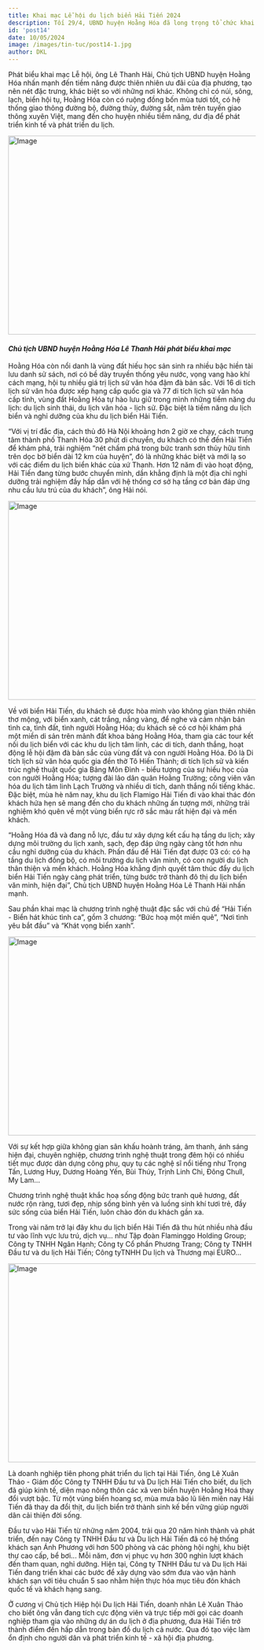 ```yaml
---
title: Khai mạc Lễ hội du lịch biển Hải Tiến 2024
description: Tối 29/4, UBND huyện Hoằng Hóa đã long trọng tổ chức khai mạc Lễ hội du lịch biển Hải Tiến năm 2024, với chủ đề “Hải Tiến – Biển hát khúc tình ca”, sự kiện đã chính thức “mở màn” mùa du lịch năm 2024, nhằm tiếp tục giới thiệu, quảng bá tiềm năng, thế mạnh của du lịch Hải Tiến, qua đó thu hút du khách và các nhà đầu tư đến với Hải Tiến, Hoằng Hoá đồng thời khẳng định quyết tâm thúc đẩy du lịch biển Hải Tiến ngày càng phát triển, từng bước trở thành đô thị du lịch biển văn minh, hiện đại.
id: 'post14'
date: 10/05/2024
image: /images/tin-tuc/post14-1.jpg
author: DKL
---
```


Phát biểu khai mạc Lễ hội, ông Lê Thanh Hải, Chủ tịch UBND huyện Hoằng Hóa nhấn mạnh đến tiềm năng được thiên nhiên ưu đãi của địa phương, tạo nên nét đặc trưng, khác biệt so với những nơi khác. Không chỉ có núi, sông, lạch, biển hội tụ, Hoằng Hóa còn có ruộng đồng bốn mùa tươi tốt, có hệ thống giao thông đường bộ, đường thủy, đường sắt, nằm trên tuyến giao thông xuyên Việt, mang đến cho huyện nhiều tiềm năng, dư địa để phát triển kinh tế và phát triển du lịch.

<img
	src="../../public/images/tin-tuc/post14-1.jpg"
	className="w-full"
	width="718"
	height="404"
	alt="Image"
/>
#### _Chủ tịch UBND huyện Hoằng Hóa Lê Thanh Hải phát biểu khai mạc_

Hoằng Hóa còn nổi danh là vùng đất hiếu học sản sinh ra nhiều bậc hiền tài lưu danh sử sách, nơi có bề dày truyền thống yêu nước, vọng vang hào khí cách mạng, hội tụ nhiều giá trị lịch sử văn hóa đậm đà bản sắc. Với 16 di tích lịch sử văn hóa được xếp hạng cấp quốc gia và 77 di tích lịch sử văn hóa cấp tỉnh, vùng đất Hoằng Hóa tự hào lưu giữ trong mình những tiềm năng du lịch: du lịch sinh thái, du lịch văn hóa - lịch sử. Đặc biệt là tiềm năng du lịch biển và nghỉ dưỡng của khu du lịch biển Hải Tiến.

“Với vị trí đắc địa, cách thủ đô Hà Nội khoảng hơn 2 giờ xe chạy, cách trung tâm thành phố Thanh Hóa 30 phút di chuyển, du khách có thể đến Hải Tiến để khám phá, trải nghiệm “nét chấm phá trong bức tranh sơn thủy hữu tình trên dọc bờ biển dài 12 km của huyện”, đó là những khác biệt và mới lạ so với các điểm du lịch biển khác của xứ Thanh. Hơn 12 năm đi vào hoạt động, Hải Tiến đang từng bước chuyển mình, dần khẳng định là một địa chỉ nghỉ dưỡng trải nghiệm đầy hấp dẫn với hệ thống cơ sở hạ tầng cơ bản đáp ứng nhu cầu lưu trú của du khách”, ông Hải nói.

<img
	src="../../public/images/tin-tuc/post14-2.jpg"
	className="w-full"
	width="718"
	height="404"
	alt="Image"
/>

Về với biển Hải Tiến, du khách sẽ được hòa mình vào không gian thiên nhiên thơ mộng, với biển xanh, cát trắng, nắng vàng, để nghe và cảm nhận bản tình ca, tình đất, tình người Hoằng Hóa; du khách sẽ có cơ hội khám phá một miền di sản trên mảnh đất khoa bảng Hoằng Hóa, tham gia các tour kết nối du lịch biển với các khu du lịch tâm linh, các di tích, danh thắng, hoạt động lễ hội đậm đà bản sắc của vùng đất và con người Hoằng Hóa. Đó là Di tích lịch sử văn hóa quốc gia đền thờ Tô Hiến Thành; di tích lịch sử và kiến trúc nghệ thuật quốc gia Bảng Môn Đình - biểu tượng của sự hiếu học của con người Hoằng Hóa; tượng đài lão dân quân Hoằng Trường; công viên văn hóa du lịch tâm linh Lạch Trường và nhiều di tích, danh thắng nổi tiếng khác. Đặc biệt, mùa hè năm nay, khu du lịch Flamigo Hải Tiến đi vào khai thác đón khách hứa hẹn sẽ mang đến cho du khách những ấn tượng mới, những trải nghiệm khó quên về một vùng biển rực rỡ sắc màu rất hiện đại và mến khách.

“Hoằng Hóa đã và đang nỗ lực, đầu tư xây dựng kết cấu hạ tầng du lịch; xây dựng môi trường du lịch xanh, sạch, đẹp đáp ứng ngày càng tốt hơn nhu cầu nghỉ dưỡng của du khách. Phấn đấu để Hải Tiến đạt được 03 có: có hạ tầng du lịch đồng bộ, có môi trường du lịch văn minh, có con người du lịch thân thiện và mến khách. Hoằng Hóa khẳng định quyết tâm thúc đẩy du lịch biển Hải Tiến ngày càng phát triển, từng bước trở thành đô thị du lịch biển văn minh, hiện đại”, Chủ tịch UBND huyện Hoằng Hóa Lê Thanh Hải nhấn mạnh.

Sau phần khai mạc là chương trình nghệ thuật đặc sắc với chủ đề “Hải Tiến - Biển hát khúc tình ca”, gồm 3 chương: “Bức hoạ một miền quê”, “Nơi tình yêu bắt đầu” và “Khát vọng biển xanh”.

<img
	src="../../public/images/tin-tuc/post14-3.jpg"
	className="w-full"
	width="718"
	height="404"
	alt="Image"
/>

Với sự kết hợp giữa không gian sân khấu hoành tráng, âm thanh, ánh sáng hiện đại, chuyên nghiệp, chương trình nghệ thuật trong đêm hội có nhiều tiết mục được dàn dựng công phu, quy tụ các nghệ sĩ nổi tiếng như Trọng Tấn, Lương Huy, Dương Hoàng Yến, Bùi Thúy, Trịnh Linh Chi, Đông Chull, My Lam...

Chương trình nghệ thuật khắc hoạ sống động bức tranh quê hương, đất nước rộn ràng, tươi đẹp, nhịp sống bình yên và luồng sinh khí tươi trẻ, đầy sức sống của biển Hải Tiến, luôn chào đón du khách gần xa.

Trong vài năm trở lại đây khu du lịch biển Hải Tiến đã thu hút nhiều nhà đầu tư vào lĩnh vực lưu trú, dịch vụ… như Tập đoàn Flaminggo Holding Group; Công ty TNHH Ngân Hạnh; Công ty Cổ phần Phương Trang; Công ty TNHH Đầu tư và du lịch Hải Tiến; Công tyTNHH Du lịch và Thương mại EURO…

<img
	src="../../public/images/tin-tuc/post14-4.jpg"
	className="w-full"
	width="718"
	height="404"
	alt="Image"
/>

Là doanh nghiệp tiên phong phát triển du lịch tại Hải Tiến, ông Lê Xuân Thảo - Giám đốc Công ty TNHH Đầu tư và Du lịch Hải Tiến cho biết, du lịch đã giúp kinh tế, diện mạo nông thôn các xã ven biển huyện Hoằng Hoá thay đổi vượt bậc. Từ một vùng biển hoang sơ, mùa mưa bão lũ liên miên nay Hải Tiến đã thay da đổi thịt, du lịch biển trở thành sinh kế bền vững giúp người dân cải thiện đời sống.

Đầu tư vào Hải Tiến từ những năm 2004, trải qua 20 năm hình thành và phát triển, đến nay Công ty TNHH Đầu tư và Du lịch Hải Tiến đã có hệ thống khách sạn Ánh Phương với hơn 500 phòng và các phòng hội nghị, khu biệt thự cao cấp, bể bơi... Mỗi năm, đơn vị phục vụ hơn 300 nghìn lượt khách đến tham quan, nghỉ dưỡng. Hiện tại, Công ty TNHH Đầu tư và Du lịch Hải Tiến đang triển khai các bước để xây dựng vào sớm đưa vào vận hành khách sạn với tiêu chuẩn 5 sao nhằm hiện thực hóa mục tiêu đón khách quốc tế và khách hạng sang.

Ở cương vị Chủ tịch Hiệp hội Du lịch Hải Tiến, doanh nhân Lê Xuân Thảo cho biết ông vẫn đang tích cực động viên và trực tiếp mời gọi các doanh nghiệp tham gia vào những dự án du lịch ở địa phương, đưa Hải Tiến trở thành điểm đến hấp dẫn trong bản đồ du lịch cả nước. Qua đó tạo việc làm ổn định cho người dân và phát triển kinh tế - xã hội địa phương.
